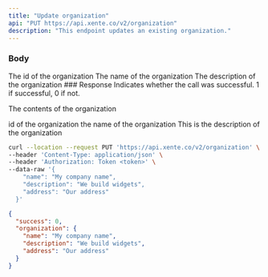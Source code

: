 ```yaml
---
title: "Update organization"
api: "PUT https://api.xente.co/v2/organization"
description: "This endpoint updates an existing organization."
---
```


### Body



<ParamField body="id" type="string">
  The id of the organization
</ParamField>
<ParamField body="name" type="string">
  The name of the organization
</ParamField>
<ParamField body="description" type="string">
  The description of the organization
</ParamField>
### Response

<ResponseField name="success" type="number">
  Indicates whether the call was successful. 1 if successful, 0 if not.
</ResponseField>

<ResponseField name="organization" type="object">

The contents of the organization

<Expandable title="Toggle object">

<ResponseField name="id" type="number">
  id of the organization
</ResponseField>

<ResponseField name="name" type="string">
 the name of the organization
</ResponseField>

<ResponseField name="description" type="string">
  This is the description of the organization
</ResponseField>

</Expandable>

</ResponseField>

<RequestExample>

```bash Request
curl --location --request PUT 'https://api.xente.co/v2/organization' \
--header 'Content-Type: application/json' \
--header 'Authorization: Token <token>' \
--data-raw '{
    "name": "My company name",
    "description": "We build widgets",
    "address": "Our address"
  }'
```

</RequestExample>

<ResponseExample>

```json Response
{
  "success": 0,
  "organization": {
    "name": "My company name",
    "description": "We build widgets",
    "address": "Our address"
  }
}
```

</ResponseExample>
